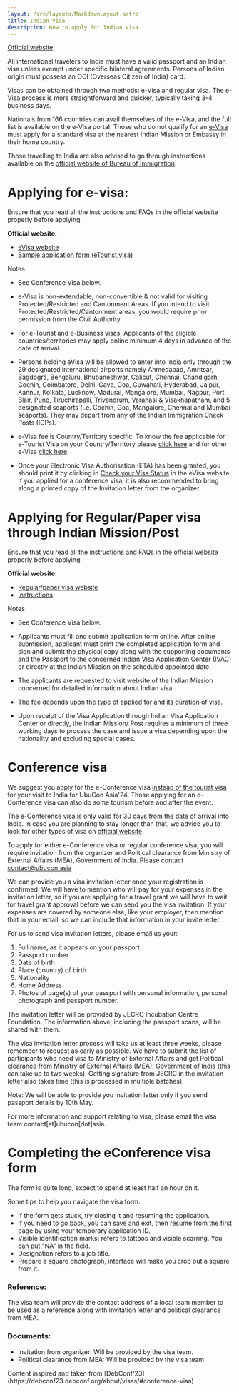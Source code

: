 ```yaml
---
layout: /src/layouts/MarkdownLayout.astro
title: Indian Visa
description: How to apply for Indian Visa
---
```




[Official website](https://indianvisaonline.gov.in/)

All international travelers to India must have a valid passport and an Indian visa unless exempt under specific bilateral agreements. Persons of Indian origin must possess an OCI (Overseas Citizen of India) card.

Visas can be obtained through two methods: e-Visa and regular visa. The e-Visa process is more straightforward and quicker, typically taking 3-4 business days.

Nationals from 166 countries can avail themselves of the e-Visa, and the full list is available on the e-Visa portal. Those who do not qualify for an [e-Visa](https://indianvisaonline.gov.in/evisa/) must apply for a standard visa at the nearest Indian Mission or Embassy in their home country.

Those travelling to India are also advised to go through instructions available on the [official website of Bureau of Immigration](https://www.india.gov.in/official-website-bureau-immigration).

# Applying for e-visa:

<Notification severity="information" title="PLEASE NOTE">
  Ensure that you read all the instructions and FAQs in the official website properly before applying.
</Notification>


**Official website:**
- [eVisa website](https://indianvisaonline.gov.in/evisa/)
- [Sample application form (eTourist visa)](https://indianvisaonline.gov.in/evisa/images/SampleForm.pdf)

Notes

- See Conference Visa below.
- e-Visa is non-extendable, non-convertible & not valid for visiting Protected/Restricted and Cantonment Areas. If you intend to visit Protected/Restricted/Cantonment areas, you would require prior permission from the Civil Authority.

- For e-Tourist and e-Business visas, Applicants of the eligible countries/territories may apply online minimum 4 days in advance of the date of arrival.

- Persons holding eVisa will be allowed to enter into India only through the 29 designated international airports namely Ahmedabad, Amritsar, Bagdogra, Bengaluru, Bhubaneshwar, Calicut, Chennai, Chandigarh, Cochin, Coimbatore, Delhi, Gaya, Goa, Guwahati, Hyderabad, Jaipur, Kannur, Kolkata, Lucknow, Madurai, Mangalore, Mumbai, Nagpur, Port Blair, Pune, Tiruchirapalli, Trivandrum, Varanasi & Visakhapatnam, and 5 designated seaports (i.e. Cochin, Goa, Mangalore, Chennai and Mumbai seaports). They may depart from any of the Indian Immigration Check Posts (ICPs).

- e-Visa fee is Country/Territory specific. To know the fee applicable for e-Tourist Visa on your Country/Territory please [click here](https://indianvisaonline.gov.in/evisa/images/Etourist_fee_final.pdf) and for other e-Visa [click here](https://indianvisaonline.gov.in/evisa/images/eTV_revised_fee_final.pdf).

- Once your Electronic Visa Authorisation (ETA) has been granted, you should print it by clicking in [Check your Visa Status](https://indianvisaonline.gov.in/evisa/StatusEnquiry) in the eVisa website. If you applied for a conference visa, it is also recommended to bring along a printed copy of the Invitation letter from the organizer.


# Applying for Regular/Paper visa through Indian Mission/Post

<Notification severity="information" title="PLEASE NOTE">
  Ensure that you read all the instructions and FAQs in the official website properly before applying.
</Notification>

**Official website:**

- [Regular/paper visa website](https://indianvisaonline.gov.in/visa/index.html)
- [Instructions](https://indianvisaonline.gov.in/visa/index.html)

Notes

- See Conference Visa below.

- Applicants must fill and submit application form online. After online submission, applicant must print the completed application form and sign and submit the physical copy along with the supporting documents and the Passport to the concerned Indian Visa Application Center (IVAC) or directly at the Indian Mission on the scheduled appointed date.

- The applicants are requested to visit website of the Indian Mission concerned for detailed information about Indian visa.

- The fee depends upon the type of applied for and its duration of visa.

- Upon receipt of the Visa Application through Indian Visa Application Center or directly, the Indian Mission/ Post requires a minimum of three working days to process the case and issue a visa depending upon the nationality and excluding special cases.


# Conference visa

We suggest you apply for the e-Conference visa [instead of the tourist visa](https://www.mha.gov.in/PDF_Other/ForeigD-FAQ-TVisa280710.pdf) for your visit to India for UbuCon Asia'24. Those applying for an e-Conference visa can also do some tourism before and after the event.

 
The e-Conference visa is only valid for 30 days from the date of arrival into India. In case you are planning to stay longer than that, we advice you to look for other types of visa on [official website](https://indianvisaonline.gov.in/).


To apply for either e-Conference visa or regular conference visa, you will require invitation from the organizer and Political clearance from Ministry of External Affairs (MEA), Government of India. Please contact contact@ubucon.asia 

We can provide you a visa invitation letter once your registration is confirmed. We will have to mention who will pay for your expenses in the invitation letter, so if you are applying for a travel grant we will have to wait for travel grant approval before we can send you the visa invitation. If your expenses are covered by someone else, like your employer, then mention that in your email, so we can include that information in your invite letter.

For us to send visa invitation letters, please email us your:

1. Full name, as it appears on your passport
2. Passport number
3. Date of birth
4. Place (country) of birth
5. Nationality
6. Home Address
7. Photos of page(s) of your passport with personal information, personal photograph and passport number.

The invitation letter will be provided by JECRC Incubation Centre Foundation. The information above, including the passport scans, will be shared with them.

The visa invitation letter process will take us at least three weeks, please remember to request as early as possible. We have to submit the list of participants who need visa to Ministry of External Affairs and get Political clearance from Ministry of External Affairs (MEA), Government of India (this can take up to two weeks). Getting signature from JECRC in the invitation letter also takes time (this is processed in multiple batches).

Note: We will be able to provide you invitation letter only if you send passport details by 10th May.

<Notification severity="information">
    For more information and support relating to visa, please email the visa team contact[at]ubucon[dot]asia.
</Notification>

# Completing the eConference visa form

The form is quite long, expect to spend at least half an hour on it.

Some tips to help you navigate the visa form:

- If the form gets stuck, try closing it and resuming the application.
- If you need to go back, you can save and exit, then resume from the first page by using your temporary application ID.
- Visible identification marks: refers to tattoos and visible scarring. You can put “NA” in the field.
- Designation refers to a job title.
- Prepare a square photograph, interface will make you crop out a square from it.


### Reference:
The visa team will provide the contact address of a local team member to be used as a reference along with invitation letter and political clearance from MEA.

### Documents:
- Invitation from organizer: Will be provided by the visa team.
- Political clearance from MEA: Will be provided by the visa team.

<Notification borderless severity="information" title="Reference">
  Content inspired and taken from [DebConf'23](https://debconf23.debconf.org/about/visas/#conference-visa)
</Notification>
